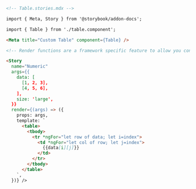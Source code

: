 ```md
<!-- Table.stories.mdx -->

import { Meta, Story } from '@storybook/addon-docs';

import { Table } from './table.component';

<Meta title="Custom Table" component={Table} />

<!-- Render functions are a framework specific feature to allow you control on how the component renders -->

<Story
  name="Numeric"
  args={{
    data: [
      [1, 2, 3],
      [4, 5, 6],
    ],
    size: 'large',
  }}
  render={(args) => ({
    props: args,
    template: `
      <table>
        <tbody>
          <tr *ngFor="let row of data; let i=index">
            <td *ngFor="let col of row; let j=index">
              {{data[i][j]}}
            </td>
          </tr>
        </tbody>
      </table>
    `,
  })} />
```